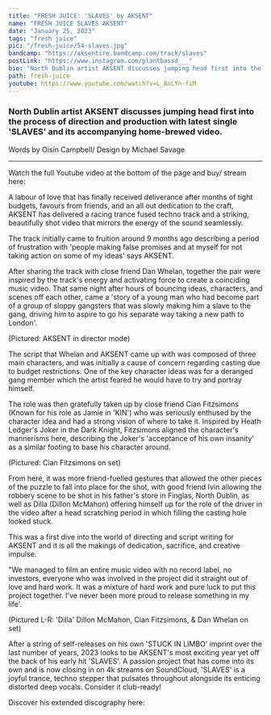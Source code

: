 ---
title: "FRESH JUICE: 'SLAVES' by AKSENT"
name: "FRESH JUICE SLAVES AKSENT"
date: "January 25, 2023"
tags: "fresh juice"
pic: "/fresh-juice/54-slaves.jpg"
bandcamp: "https://aksentire.bandcamp.com/track/slaves"
postLink: "https://www.instagram.com/plantbassd___"
bio: "North Dublin artist AKSENT discusses jumping head first into the process of direction and production with latest single 'SLAVES' and its accompanying home-brewed video."
path: fresh-juice
youtube: https://www.youtube.com/watch?v=L_8nLYn-fiM
---

### North Dublin artist AKSENT discusses jumping head first into the process of direction and production with latest single 'SLAVES' and its accompanying home-brewed video.

<p className="smallText">Words by Oisín Campbell/ Design by Michael Savage</p>

<hr />

<BandCamp src="track=1118443748" />

Watch the full Youtube video at the bottom of the page and buy/ stream here: <HoverLink url="aksentire.bandcamp.com/track/slaves" external />

A labour of love that has finally received deliverance after months of tight budgets, favours from friends, and an all out dedication to the craft, AKSENT has delivered a racing trance fused techno track and a striking, beautifully shot video that mirrors the energy of the sound seamlessly.

The track initially came to fruition around 9 months ago describing a period of frustration with 'people making false promises and at myself for not taking action on some of my ideas' says AKSENT.

After sharing the track with close friend Dan Whelan, together the pair were inspired by the track's energy and activating force to create a coinciding music video. That same night after hours of bouncing ideas, characters, and scenes off each other, came a 'story of a young man who had become part of a group of sloppy gangsters that was slowly making him a slave to the gang, driving him to aspire to go his separate way taking a new path to London'.

<Picture src="/fresh-juice/54-directing.jpg" alt="aksent cover pic" size={1200} />
<p className="smallText">(Pictured: AKSENT in director mode)</p>

The script that Whelan and AKSENT came up with was composed of three main characters, and was initially a cause of concern regarding casting due to budget restrictions. One of the key character ideas was for a deranged gang member which the artist feared he would have to try and portray himself.

The role was then gratefully taken up by close friend Cian Fitzsimons (Known for his role as Jamie in 'KIN') who was seriously enthused by the character idea and had a strong vision of where to take it. Inspired by Heath Ledger's Joker in the Dark Knight, Fitzsimons aligned the character's mannerisms here, describing the Joker's 'acceptance of his own insanity' as a similar footing to base his character around.

<Picture src="/fresh-juice/54-mask.jpg" alt="Man in mask with hammer" size={1200} />
<p className="smallText">(Pictured: Cian Fitzsimons on set)</p>

From here, it was more friend-fuelled gestures that allowed the other pieces of the puzzle to fall into place for the shot, with good friend Ivin allowing the robbery scene to be shot in his father's store in Finglas, North Dublin, as well as Dilla (Dillon McMahon) offering himself up for the role of the driver in the video after a head scratching period in which filling the casting hole looked stuck.

This was a first dive into the world of directing and script writing for AKSENT and it is all the makings of dedication, sacrifice, and creative impulse.

"We managed to film an entire music video with no record label, no investors, everyone who was involved in the project did it straight out of love and hard work. It was a mixture of hard work and pure luck to put this project together. I've never been more proud to release something in my life'.

<Picture src="/fresh-juice/54-car.jpg" alt="3 men in a car" size={1200} />
<p className="smallText">
  (Pictured L-R: 'Dilla' Dillon McMahon, Cian Fitzsimons, & Dan Whelan on set)
</p>

After a string of self-releases on his own 'STUCK IN LIMBO' imprint over the last number of years, 2023 looks to be AKSENT's most exciting year yet off the back of his early hit 'SLAVES'. A passion project that has come into its own and is now closing in on 4k streams on SoundCloud, 'SLAVES' is a joyful trance, techno stepper that pulsates throughout alongside its enticing distorted deep vocals. Consider it club-ready!

Discover his extended discography here: <HoverLink url="aksentire.bandcamp.com/" external />

<div className="row g-3">
  <div className="col-6">
    <Picture src="/fresh-juice/54-trio.jpg" alt="3 men in balaclavas" size={1200} />
  </div>
  <div className="col-6">
    <Picture src="/fresh-juice/54-sitting.jpg" alt="3 men sitting" size={1200} />
  </div>
</div>
